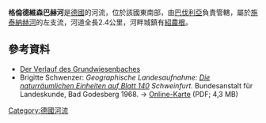 {{Coord|50.065517|N|10.341249|E|display=title}}

'''格倫德維森巴赫河'''是[[德國|德國]]的河流，位於該國東南部，由[[巴伐利亞|巴伐利亞]]負責管轄，屬於[[施泰納赫河_(美因河支流)|施泰納赫河]]的左支流，河道全長2.4公里，河畔城鎮有[[紹農根|紹農根]]。

==參考資料==
* [https://geoportal.bayern.de/bayernatlas/?bgLayer=tk&topic=umwe&lang=de&X=5548292.35&Y=4382000.55&zoom=10&catalogNodes=11,110,1102,110310&layers=996bd8e8-d3ad-4ab0-80a1-22087c515df2,4089c1ee-c6a4-40fd-8302-692d81207d9b,0cad953f-ecdf-436b-8fd1-890f06d44719,KML%7C%7Chttps:%2F%2Fgeoportal.bayern.de%2Fba-backend%2Ffiles%2Ff_d658fbb0-7cff-11e7-a140-a1d8a4444e39_a4b8cb4a-7624-4749-8bf5-01e68a45c6f1 Der Verlauf des Grundwiesenbaches] {{Wayback|url=https://geoportal.bayern.de/bayernatlas/?bgLayer=tk&topic=umwe&lang=de&X=5548292.35&Y=4382000.55&zoom=10&catalogNodes=11,110,1102,110310&layers=996bd8e8-d3ad-4ab0-80a1-22087c515df2,4089c1ee-c6a4-40fd-8302-692d81207d9b,0cad953f-ecdf-436b-8fd1-890f06d44719,KML%7C%7Chttps:%2F%2Fgeoportal.bayern.de%2Fba-backend%2Ffiles%2Ff_d658fbb0-7cff-11e7-a140-a1d8a4444e39_a4b8cb4a-7624-4749-8bf5-01e68a45c6f1 |date=20170809172145 }}
* Brigitte Schwenzer: ''Geographische Landesaufnahme: [[Handbuch_der_naturräumlichen_Gliederung_Deutschlands#Einzelblätter|Die naturräumlichen Einheiten auf Blatt 140]] Schweinfurt.'' Bundesanstalt für Landeskunde, Bad Godesberg 1968. → [http://geographie.giersbeck.de/karten/140.pdf Online-Karte] {{Wayback|url=http://geographie.giersbeck.de/karten/140.pdf |date=20201009060957 }} (PDF; 4,3 MB)

{{Germany-geo-stub}}
[[Category:德國河流|Category:德國河流]]